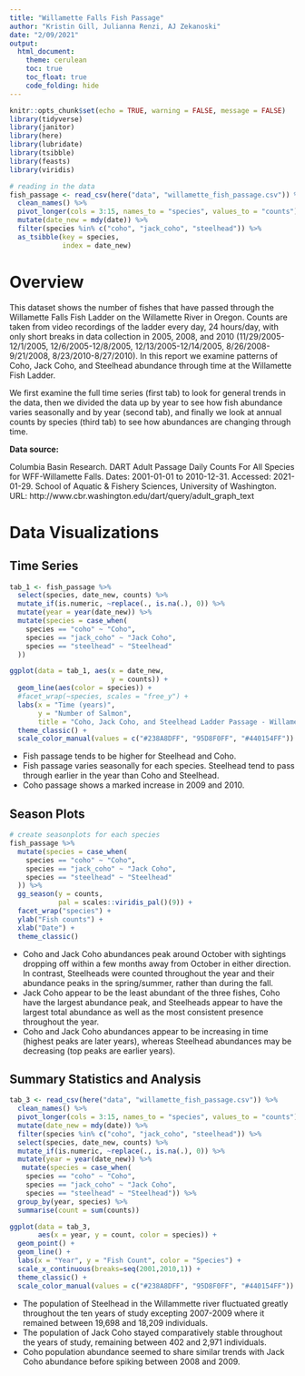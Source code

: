 ```yaml
---
title: "Willamette Falls Fish Passage"
author: "Kristin Gill, Julianna Renzi, AJ Zekanoski"
date: "2/09/2021"
output: 
  html_document:
    theme: cerulean
    toc: true
    toc_float: true
    code_folding: hide
---
```


```r
knitr::opts_chunk$set(echo = TRUE, warning = FALSE, message = FALSE)
library(tidyverse)
library(janitor)
library(here)
library(lubridate)
library(tsibble)
library(feasts)
library(viridis)
```

```r
# reading in the data
fish_passage <- read_csv(here("data", "willamette_fish_passage.csv")) %>% 
  clean_names() %>% 
  pivot_longer(cols = 3:15, names_to = "species", values_to = "counts")  %>% 
  mutate(date_new = mdy(date)) %>% 
  filter(species %in% c("coho", "jack_coho", "steelhead")) %>% 
  as_tsibble(key = species, 
             index = date_new)

```

# Overview {.tabset}

This dataset shows the number of fishes that have passed through the Willamette Falls Fish Ladder on the Willamette River in Oregon. Counts are taken from video recordings of the ladder every day, 24 hours/day, with only short breaks in data collection in 2005, 2008, and 2010 (11/29/2005-12/1/2005, 12/6/2005-12/8/2005, 12/13/2005-12/14/2005, 8/26/2008-9/21/2008, 8/23/2010-8/27/2010). In this report we examine patterns of Coho, Jack Coho, and Steelhead abundance through time at the Willamette Fish Ladder. 

We first examine the full time series (first tab) to look for general trends in the data, then we divided the data up by year to see how fish abundance varies seasonally and by year (second tab), and finally we look at annual counts by species (third tab) to see how abundances are changing through time.


**Data source: ** 

Columbia Basin Research. DART Adult Passage Daily Counts For All Species for WFF-Willamette Falls. Dates: 2001-01-01 to 2010-12-31. Accessed: 2021-01-29. School of Aquatic & Fishery Sciences, University of Washington. URL: http://www.cbr.washington.edu/dart/query/adult_graph_text 


# Data Visualizations {.tabset}
## Time Series
```r
tab_1 <- fish_passage %>% 
  select(species, date_new, counts) %>% 
  mutate_if(is.numeric, ~replace(., is.na(.), 0)) %>% 
  mutate(year = year(date_new)) %>% 
  mutate(species = case_when(
    species == "coho" ~ "Coho",
    species == "jack_coho" ~ "Jack Coho",
    species == "steelhead" ~ "Steelhead"
  ))

ggplot(data = tab_1, aes(x = date_new,
                         y = counts)) +
  geom_line(aes(color = species)) +
  #facet_wrap(~species, scales = "free_y") +
  labs(x = "Time (years)",
       y = "Number of Salmon",
       title = "Coho, Jack Coho, and Steelhead Ladder Passage - Willamette River, Oregon") +
  theme_classic() +
  scale_color_manual(values = c("#238A8DFF", "95D8F0FF", "#440154FF"))
```
- Fish passage tends to be higher for Steelhead and Coho.
- Fish passage varies seasonally for each species. Steelhead tend to pass through earlier in the year than Coho and Steelhead.
- Coho passage shows a marked increase in 2009 and 2010.

## Season Plots

```r
# create seasonplots for each species
fish_passage %>% 
  mutate(species = case_when(
    species == "coho" ~ "Coho",
    species == "jack_coho" ~ "Jack Coho",
    species == "steelhead" ~ "Steelhead"
  )) %>% 
  gg_season(y = counts,
            pal = scales::viridis_pal()(9)) +
  facet_wrap("species") +
  ylab("Fish counts") +
  xlab("Date") +
  theme_classic()
```
- Coho and Jack Coho abundances peak around October with sightings dropping off within a few months away from October in either direction. In contrast, Steelheads were counted throughout the year and their abundance peaks in the spring/summer, rather than during the fall.
- Jack Coho appear to be the least abundant of the three fishes, Coho have the largest abundance peak, and Steelheads appear to have the largest total abundance as well as the most consistent presence throughout the year.
- Coho and Jack Coho abundances appear to be increasing in time (highest peaks are later years), whereas Steelhead abundances may be decreasing (top peaks are earlier years).

## Summary Statistics and Analysis
```r
tab_3 <- read_csv(here("data", "willamette_fish_passage.csv")) %>% 
  clean_names() %>% 
  pivot_longer(cols = 3:15, names_to = "species", values_to = "counts")  %>% 
  mutate(date_new = mdy(date)) %>% 
  filter(species %in% c("coho", "jack_coho", "steelhead")) %>% 
  select(species, date_new, counts) %>% 
  mutate_if(is.numeric, ~replace(., is.na(.), 0)) %>% 
  mutate(year = year(date_new)) %>% 
   mutate(species = case_when(
    species == "coho" ~ "Coho",
    species == "jack_coho" ~ "Jack Coho",
    species == "steelhead" ~ "Steelhead")) %>% 
  group_by(year, species) %>% 
  summarise(count = sum(counts))

```


```r
ggplot(data = tab_3,
       aes(x = year, y = count, color = species)) +
  geom_point() +
  geom_line() +
  labs(x = "Year", y = "Fish Count", color = "Species") +
  scale_x_continuous(breaks=seq(2001,2010,1)) +
  theme_classic() +
  scale_color_manual(values = c("#238A8DFF", "95D8F0FF", "#440154FF"))
```

- The population of Steelhead in the Willammette river fluctuated greatly throughout the ten years of study excepting 2007-2009 where it remained between 19,698 and 18,209 individuals.
- The population of Jack Coho stayed comparatively stable throughout the years of study, remaining between 402 and 2,971 individuals.
- Coho population abundance seemed to share similar trends with Jack Coho abundance before spiking between 2008 and 2009. 
